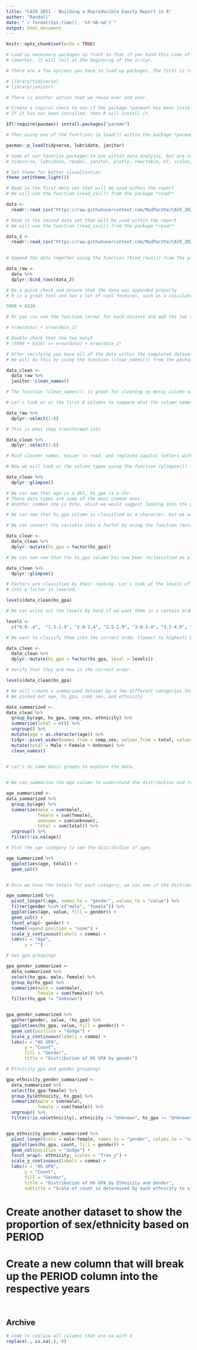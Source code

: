 ---
title: "CAIR 2021 - Building a Reproducible Equity Report in R"
author: "Randall"
date: "`r format(Sys.time(), '%Y-%B-%d')`"
output: html_document
---

```{r setup, include=FALSE}
knitr::opts_chunk$set(echo = TRUE)
```

```{r}
# Load up necessary packages up front so that if you hand this code off to a
# coworker, it will fail at the beginning of the script.

# There are a few options you have to load up packages. The first is to use the function (library())

# library(tidyverse)
# library(janitor)

# There is another option that we reuse over and over. 

# Create a logical check to see if the package *pacman* has been installed. 
# If it has not been installed, then R will install it.

if(!require(pacman)) install.packages("pacman")

# Then using one of the functions (p_load()) within the package *pacman* we load the packages we want to use

pacman::p_load(tidyverse, lubridate, janitor)

# Some of our favorite packages to use within data analysis, but are not using today:
# tidyverse, lubridate, readxl, janitor, plotly, reactable, DT, scales, tidygeocoder, here

# Set theme for better visualization
theme_set(theme_light())

```



```{r}
# Read in the first data set that will be used within the report
# We will use the function (read_csv()) from the package *readr*

data <- 
  readr::read_csv("https://raw.githubusercontent.com/MadPacUte/CAIR_2021/main/CAIR_2021_Data.csv")

# Read in the second data set that will be used within the report
# We will use the function (read_csv()) from the package *readr*

data_2 <- 
  readr::read_csv("https://raw.githubusercontent.com/MadPacUte/CAIR_2021/main/CAIR_2021_Data_2.csv")
  
```


```{r}
# Append the data together using the function (bind_rows()) from the package (dplyr)

data_raw <- 
  data %>% 
  dplyr::bind_rows(data_2)

# Do a quick check and ensure that the data was appended properly
# R is a great tool and has a lot of cool features, such as a calculator already built in

5998 + 6316

# Or you can use the function (nrow) for each dataset and add the two together

# nrow(data) + nrow(data_2)

# Double check that the two match
# (5998 + 6316) == nrow(data) + nrow(data_2)

```


```{r}
# After verifying you have all of the data within the completed dataset we can clean up the names of the columns
# We will do this by using the function (clean_names()) from the package *janitor* 

data_clean <- 
  data_raw %>% 
  janitor::clean_names()

# The function (clean_names()) is great for cleaning up messy column names that are not structured very well

# Let's look at at the first 6 columns to compare what the column names looked like prior 

data_raw %>% 
  dplyr::select(1:6)

# This is what they transformed into

data_clean %>% 
  dplyr::select(1:6)

# Much cleaner names, easier to read, and replaced capital letters with lowercase and _ to connect words

```


```{r}
# Now we will look at the column types using the function (glimpse()) from the package *dplyr*  

data_clean %>% 
  dplyr::glimpse()

# We can see that age is a dbl, hs_gpa is a chr.
# These data types are some of the most common ones 
# Another common one is Date, which we would suggest looking into the package (lubridate)

# We can see that hs_gpa column is classified as a character, but we want to convert it to a factor

# We can convert the variable into a factor by using the function (mutate()) from the package *dplyr*

data_clean <- 
  data_clean %>% 
  dplyr::mutate(hs_gpa = factor(hs_gpa)) 

# We can now see that the hs_gpa column has now been reclassified as a factor

data_clean %>% 
  dplyr::glimpse()

# Factors are classified by their ranking. Let's look at the levels of the hs_gpa column that we just converted
# into a factor is leveled.

levels(data_clean$hs_gpa)

# We can write out the levels by hand if we want them in a certain order. Let's assign an object to classify it correctly. 

levels <- 
  c("0.0-.4",  "1.5-1.9", "2.0-2.4", "2.5-2.9", "3.0-3.4", "3.5-4.0", "> 4.0", "Unknown")

# We want to classify them into the correct order (lowest to highest) by using an argument from the function (factor())

data_clean <- 
  data_clean %>% 
  dplyr::mutate(hs_gpa = factor(hs_gpa, level = levels)) 

# Verify that they are now in the correct order.

levels(data_clean$hs_gpa)

```


```{r}

# We will create a summarized dataset by a few different categories that we are interested in exploring further
# We picked out age, hs_gpa, comp_sex, and ethnicity

data_summarized <- 
data_clean %>% 
  group_by(age, hs_gpa, comp_sex, ethnicity) %>% 
  summarize(total = n()) %>% 
  ungroup() %>% 
  mutate(age = as.character(age)) %>% 
  tidyr::pivot_wider(names_from = comp_sex, values_from = total, values_fill = 0) %>% 
  mutate(total = Male + Female + Unknown) %>% 
  clean_names()
  

```






```{r}
# Let's do some basic graphs to explore the data. 


# We can summarize the age column to understand the distribution and remove na values

age_summarized <- 
data_summarized %>% 
  group_by(age) %>% 
  summarize(male = sum(male),
            female = sum(female),
            unknown = sum(unknown),
            total = sum(total)) %>% 
  ungroup() %>% 
  filter(!is.na(age))

# Plot the age category to see the distribution of ages

age_summarized %>% 
  ggplot(aes(age, total)) +
  geom_col()


# Once we have the totals for each category, we can see if the distribution varies between male and female

age_summarized %>% 
  pivot_longer(!age, names_to = "gender", values_to = "value") %>% 
  filter(gender %in% c("male", "female")) %>% 
  ggplot(aes(age, value, fill = gender)) +
  geom_col() +
  facet_wrap(~ gender) +
  theme(legend.position = "none") + 
  scale_y_continuous(labels = comma) +
  labs(x = "Age", 
       y = "")


```


```{r}
# Sex gpa groupings

gpa_gender_summarized <- 
  data_summarized %>% 
  select(hs_gpa, male, female) %>% 
  group_by(hs_gpa) %>% 
  summarize(male = sum(male),
            female = sum(female)) %>% 
  filter(hs_gpa != "Unknown")


gpa_gender_summarized %>% 
  gather(gender, value, !hs_gpa) %>% 
  ggplot(aes(hs_gpa, value, fill = gender)) +
  geom_col(position = "dodge") +
  scale_y_continuous(labels = comma) +
  labs(x = "HS GPA",
       y = "Count",
       fill = "Gender",
       title = "Distribution of HS GPA by gender")


```



```{r}

# Ethnicity gpa and gender groupings

gpa_ethnicity_gender_summarized <- 
  data_summarized %>% 
  select(hs_gpa:female) %>% 
  group_by(ethnicity, hs_gpa) %>% 
  summarize(male = sum(male),
            female = sum(female)) %>% 
  ungroup() %>% 
  filter(!is.na(ethnicity), ethnicity != "Unknown", hs_gpa != "Unknown")


gpa_ethnicity_gender_summarized %>% 
  pivot_longer(cols = male:female, names_to = "gender", values_to = "count") %>% 
  ggplot(aes(hs_gpa, count, fill = gender)) + 
  geom_col(position = "dodge") + 
  facet_wrap(~ ethnicity, scales = "free_y") +
  scale_y_continuous(labels = comma) +
  labs(x = "HS GPA",
       y = "Count",
       fill = "Gender",
       title = "Distribution of HS GPA by Ethnicity and Gender",
       subtitle = "Scale of count is determined by each ethnicity to view distributions")


```




# Create another dataset to show the proportion of sex/ethnicity based on PERIOD
# Create a new column that will break up the PERIOD column into the respective years


```{r}





```


```{r}





```





























## Archive

```{r}
# code to replace all columns that are na with 0 
replace(., is.na(.), 0)




```


